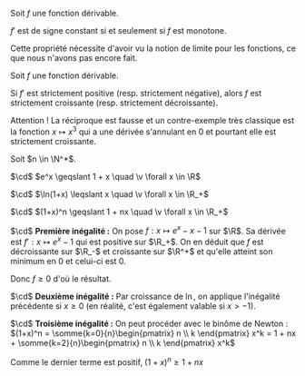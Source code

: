 
<Item type='proposition' titre='monotonie et dérivée' tag="admis"  searchDesc="fonction croissante décroissante">

Soit $f$ une fonction dérivable.

$f'$ est de signe constant si et seulement si $f$ est monotone. 
</Item>

Cette propriété nécessite d'avoir vu la notion de limite pour les fonctions, ce que nous n'avons pas encore fait.

<Item type='proposition' titre='monotonie stricte et dérivée' searchDesc="croissante décroissante fonction">

Soit $f$ une fonction dérivable.

Si $f'$ est strictement positive (resp. strictement négative), alors $f$ est strictement croissante (resp. strictement décroissante). 
</Item>

<Remarque titre=''>

Attention ! La réciproque est fausse et un contre-exemple très classique est la fonction $x \mapsto x^3$ qui a une dérivée s'annulant en $0$ et pourtant elle est strictement croissante. 
</Remarque>

<Item type='proposition' titre='inégalités classiques'  searchDesc="exponentielle puissance logarithme">

Soit $n \in \N^*$.

$\cd$ $e^x \geqslant 1 + x \quad \v \forall x \in \R$

$\cd$ $\ln(1+x) \leqslant x \quad \v \forall x \in \R_+$

$\cd$ $(1+x)^n \geqslant 1 + nx \quad \v \forall x \in \R_+$
</Item>

<Hideable type='démonstration' titre=''>

$\cd$ **Première inégalité :** On pose $f : x \mapsto e^x - x - 1$ sur $\R$. Sa dérivée est $f' : x \mapsto e^x - 1$ qui est positive sur $\R_+$. On en déduit que $f$ est décroissante sur $\R_-$ et croissante sur $\R^+$ et qu'elle atteint son minimum en $0$ et celui-ci est $0$. 

Donc $f \geqslant 0$ d'où le résultat.

$\cd$ **Deuxième inégalité :** Par croissance de $\ln$, on applique l'inégalité précédente si $x \geqslant 0$ (en réalité, c'est également valable si $x > -1$).

$\cd$ **Troisième inégalité :** On peut procéder avec le binôme de Newton : $(1+x)^n = \somme{k=0}{n}\begin{pmatrix} n \\ k \end{pmatrix} x^k = 1 + nx + \somme{k=2}{n}\begin{pmatrix} n \\ k \end{pmatrix} x^k$

Comme le dernier terme est positif, $(1+x)^n \geqslant 1 + nx$
</Hideable>